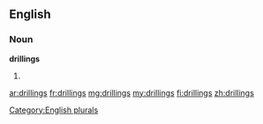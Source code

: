 ==English==

===Noun===
'''drillings'''

# {{plural of|drilling}}

[[Category:English plurals]]

[[ar:drillings]]
[[fr:drillings]]
[[mg:drillings]]
[[my:drillings]]
[[fi:drillings]]
[[zh:drillings]]